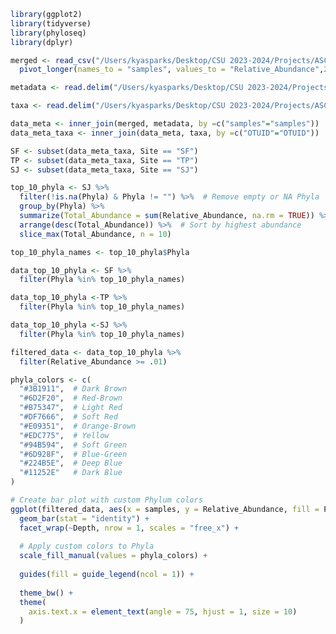 




```r
library(ggplot2)
library(tidyverse)
library(phyloseq)
library(dplyr)
```



```r
merged <- read_csv("/Users/kyasparks/Desktop/CSU 2023-2024/Projects/ASCC/ASCC_July2024_USETHIS_ks/ITS/ITS_denoise_files/ASCC_ITS_feature_table_rem_RELABUND.csv") %>% 
  pivot_longer(names_to = "samples", values_to = "Relative_Abundance",2:305)

metadata <- read.delim("/Users/kyasparks/Desktop/CSU 2023-2024/Projects/ASCC/ASCC_July2024_USETHIS_ks/ITS/ITS_metadata/ASCC_ITS_metadata_rem.txt") 

taxa <- read.delim("/Users/kyasparks/Desktop/CSU 2023-2024/Projects/ASCC/ASCC_July2024_USETHIS_ks/ITS/ITS_taxonomy/taxonomy_ITS_ASCC.txt")
```


```r
data_meta <- inner_join(merged, metadata, by =c("samples"="samples"))
data_meta_taxa <- inner_join(data_meta, taxa, by =c("OTUID"="OTUID"))
```

```r
SF <- subset(data_meta_taxa, Site == "SF")
TP <- subset(data_meta_taxa, Site == "TP")
SJ <- subset(data_meta_taxa, Site == "SJ")
```

```r
top_10_phyla <- SJ %>%
  filter(!is.na(Phyla) & Phyla != "") %>%  # Remove empty or NA Phyla
  group_by(Phyla) %>%
  summarize(Total_Abundance = sum(Relative_Abundance, na.rm = TRUE)) %>%
  arrange(desc(Total_Abundance)) %>%  # Sort by highest abundance
  slice_max(Total_Abundance, n = 10)  
```

```r
top_10_phyla_names <- top_10_phyla$Phyla
```

```r
data_top_10_phyla <- SF %>%
  filter(Phyla %in% top_10_phyla_names)

data_top_10_phyla <-TP %>%
  filter(Phyla %in% top_10_phyla_names)

data_top_10_phyla <-SJ %>%
  filter(Phyla %in% top_10_phyla_names)
```

```r
filtered_data <- data_top_10_phyla %>%
  filter(Relative_Abundance >= .01)
```

```r
phyla_colors <- c(
  "#3B1911",  # Dark Brown
  "#6D2F20",  # Red-Brown
  "#B75347",  # Light Red
  "#DF7666",  # Soft Red
  "#E09351",  # Orange-Brown
  "#EDC775",  # Yellow
  "#94B594",  # Soft Green
  "#6D928F",  # Blue-Green
  "#224B5E",  # Deep Blue
  "#11252E"   # Dark Blue
)

# Create bar plot with custom Phylum colors
ggplot(filtered_data, aes(x = samples, y = Relative_Abundance, fill = Phyla)) +
  geom_bar(stat = "identity") +
  facet_wrap(~Depth, nrow = 1, scales = "free_x") +
  
  # Apply custom colors to Phyla
  scale_fill_manual(values = phyla_colors) +
  
  guides(fill = guide_legend(ncol = 1)) +
  
  theme_bw() +
  theme(
    axis.text.x = element_text(angle = 75, hjust = 1, size = 10)
  )
```